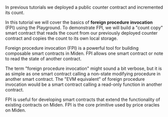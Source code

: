 In previous tutorials we deployed a public counter contract and incremented its count.

In this tutorial we will cover the basics of **foreign procedure invocation** (FPI) using the Playground.
To demonstrate FPI, we will build a "count copy" smart contract that reads the count from our previously deployed counter contract and copies the count to its own local storage.

Foreign procedure invocation (FPI) is a powerful tool for building composable smart contracts in Miden. FPI allows one smart contract or note to read the state of another contract.

The term "foreign procedure invocation" might sound a bit verbose, but it is as simple as one smart contract calling a non-state modifying procedure in another smart contract. The "EVM equivalent" of foreign procedure invocation would be a smart contract calling a read-only function in another contract.

FPI is useful for developing smart contracts that extend the functionality of existing contracts on Miden. FPI is the core primitive used by price oracles on Miden.
